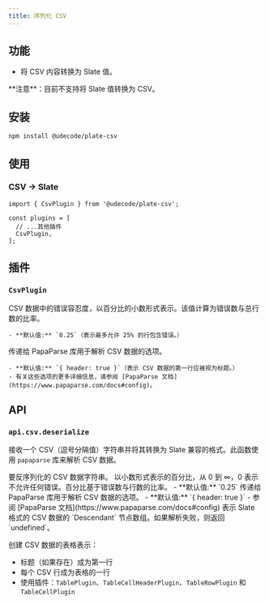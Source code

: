 ```yaml
---
title: 序列化 CSV
---
```


<ComponentPreview name="csv-demo" />

<PackageInfo>

## 功能

- 将 CSV 内容转换为 Slate 值。

<Callout className="my-4">
  **注意**：目前不支持将 Slate 值转换为 CSV。
</Callout>

</PackageInfo>

## 安装

```bash
npm install @udecode/plate-csv
```

## 使用

### CSV -> Slate

```tsx
import { CsvPlugin } from '@udecode/plate-csv';

const plugins = [
  // ...其他插件
  CsvPlugin,
];
```

## 插件

### `CsvPlugin`

<API name="CsvPlugin">
<APIOptions>
  <APIItem name="errorTolerance" type="number" optional>
    CSV 数据中的错误容忍度，以百分比的小数形式表示。该值计算为错误数与总行数的比率。

    - **默认值:** `0.25`（表示最多允许 25% 的行包含错误。）
  </APIItem>
  <APIItem name="parseOptions" type="ParseConfig" optional>
    传递给 PapaParse 库用于解析 CSV 数据的选项。

    - **默认值:** `{ header: true }`（表示 CSV 数据的第一行应被视为标题。）
    - 有关这些选项的更多详细信息，请参阅 [PapaParse 文档](https://www.papaparse.com/docs#config)。
  </APIItem>
</APIOptions>
</API>

## API

### `api.csv.deserialize`

接收一个 CSV（逗号分隔值）字符串并将其转换为 Slate 兼容的格式。此函数使用 `papaparse` 库来解析 CSV 数据。

<API name="deserialize">
<APIParameters>
  <APIItem name="data" type="string">
    要反序列化的 CSV 数据字符串。
  </APIItem>
  <APIItem name="errorTolerance" type="number" optional>
    以小数形式表示的百分比，从 0 到 ∞，0 表示不允许任何错误。百分比基于错误数与行数的比率。
    - **默认值:** `0.25`
  </APIItem>
  <APIItem name="parseOptions" type="ParseConfig">
    传递给 PapaParse 库用于解析 CSV 数据的选项。
    - **默认值:** `{ header: true }`
    - 参阅 [PapaParse 文档](https://www.papaparse.com/docs#config)
  </APIItem>
</APIParameters>

<APIReturns type="Descendant[]">
  表示 Slate 格式的 CSV 数据的 `Descendant` 节点数组。如果解析失败，则返回 `undefined`。
</APIReturns>
</API>

创建 CSV 数据的表格表示：
- 标题（如果存在）成为第一行
- 每个 CSV 行成为表格的一行
- 使用插件：`TablePlugin`、`TableCellHeaderPlugin`、`TableRowPlugin` 和 `TableCellPlugin`